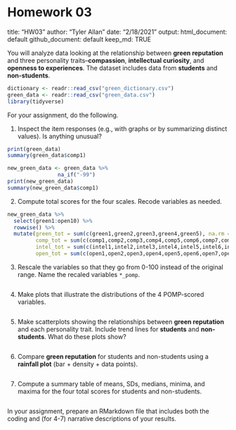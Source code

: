 # Homework 03

title: "HW03"
author: "Tyler Allan"
date: "2/18/2021"
output: 
    html_document: default 
    github_document: default 
    keep_md: TRUE


You will analyze data looking at the relationship between **green reputation** and three personality traits--**compassion**, **intellectual curiosity**, and **openness to experiences**.
The dataset includes data from **students** and **non-students**.

```r
dictionary <- readr::read_csv("green_dictionary.csv")
green_data <- readr::read_csv("green_data.csv")
library(tidyverse)
```

For your assignment, do the following.

  1. Inspect the item responses (e.g., with graphs or by summarizing distinct values). 
     Is anything unusual?

```r
print(green_data)
summary(green_data$comp1)

new_green_data <- green_data %>% 
                na_if("-99")
print(new_green_data)
summary(new_green_data$comp1)
```

  2. Compute total scores for the four scales. 
     Recode variables as needed.
     
```r
new_green_data %>% 
  select(green1:open10) %>% 
  rowwise() %>% 
  mutate(green_tot = sum(c(green1,green2,green3,green4,green5), na.rm = TRUE),
         comp_tot = sum(c(comp1,comp2,comp3,comp4,comp5,comp6,comp7,comp8,comp9,comp10), na.rm = TRUE),
         intel_tot = sum(c(intel1,intel2,intel3,intel4,intel5,intel6,intel7,intel8,intel9,intel10), na.rm = TRUE),
         open_tot = sum(c(open1,open2,open3,open4,open5,open6,open7,open8,open9,open10), na.rm = TRUE),)

```

  3. Rescale the variables so that they go from 0-100 instead of the original range.
     Name the recaled variables `*_pomp`.

```r

```

  4. Make plots that illustrate the distributions of the 4 POMP-scored variables.

```r

```

  5. Make scatterplots showing the relationships between **green reputation** and each personality trait.
     Include trend lines for **students** and **non-students**.
     What do these plots show?

```r

```

  6. Compare **green reputation** for students and non-students using a **rainfall plot** (bar + density + data points).

```r

```

  7. Compute a summary table of means, SDs, medians, minima, and maxima for the four total scores for students and non-students.
  
```r

```

  
In your assignment, prepare an RMarkdown file that includes both the coding and (for 4-7) narrative descriptions of your results.
